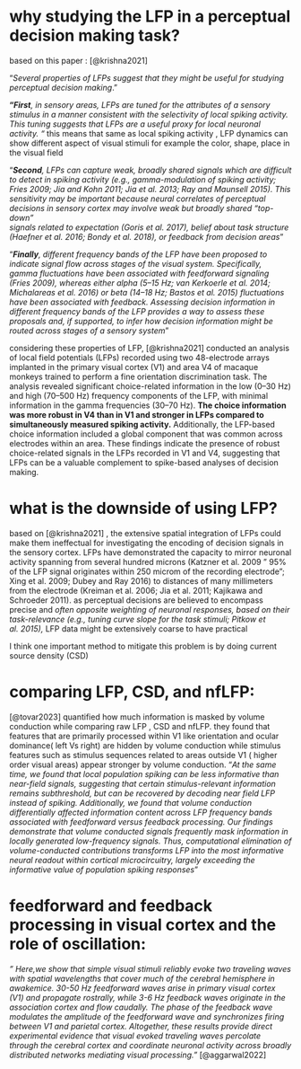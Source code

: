 # why studying the LFP in a perceptual decision making task?

based on this paper : [@krishna2021]

"*Several properties of LFPs suggest that they might be useful for studying perceptual decision making*."

**"*First****, in sensory areas, LFPs are tuned for the attributes of a sensory stimulus in a manner consistent with the selectivity of local spiking activity. This tuning suggests that LFPs are a useful proxy for local neuronal activity. "* this means that same as local spiking activity , LFP dynamics can show different aspect of visual stimuli for example the color, shape, place in the visual field

"***Second**, LFPs can capture weak, broadly shared signals which are difficult to detect in spiking activity (e.g., gamma-modulation of spiking activity; Fries 2009; Jia and Kohn 2011; Jia et al. 2013; Ray and Maunsell 2015). This sensitivity may be important because neural correlates of perceptual decisions in sensory cortex may involve weak but broadly shared “top-down”\
signals related to expectation (Goris et al. 2017), belief about task structure (Haefner et al. 2016; Bondy et al. 2018), or feedback from decision areas* "

"***Finally**, different frequency bands of the LFP have been proposed to indicate signal flow across stages of the visual system. Specifically, gamma fluctuations have been associated with feedforward signaling (Fries 2009), whereas either alpha (5–15 Hz; van Kerkoerle et al. 2014; Michalareas et al. 2016) or beta (14–18 Hz; Bastos et al. 2015) fluctuations have been associated with feedback. Assessing decision information in different frequency bands of the LFP provides a way to assess these proposals and, if supported, to infer how decision information might be routed across stages of a sensory system*"

considering these properties of LFP, [@krishna2021] conducted an analysis of local field potentials (LFPs) recorded using two 48-electrode arrays implanted in the primary visual cortex (V1) and area V4 of macaque monkeys trained to perform a fine orientation discrimination task. The analysis revealed significant choice-related information in the low (0–30 Hz) and high (70–500 Hz) frequency components of the LFP, with minimal information in the gamma frequencies (30–70 Hz). **The choice information was more robust in V4 than in V1 and stronger in LFPs compared to simultaneously measured spiking activity.** Additionally, the LFP-based choice information included a global component that was common across electrodes within an area. These findings indicate the presence of robust choice-related signals in the LFPs recorded in V1 and V4, suggesting that LFPs can be a valuable complement to spike-based analyses of decision making.

# what is the downside of using LFP?

based on [@krishna2021] , the extensive spatial integration of LFPs could make them ineffectual for investigating the encoding of decision signals in the sensory cortex. LFPs have demonstrated the capacity to mirror neuronal activity spanning from several hundred microns (Katzner et al. 2009 " 95% of the LFP signal originates within 250 microm of the recording electrode"; Xing et al. 2009; Dubey and Ray 2016) to distances of many millimeters from the electrode (Kreiman et al. 2006; Jia et al. 2011; Kajikawa and Schroeder 2011). as perceptual decisions are believed to encompass precise and *often opposite weighting of neuronal responses, based on their task-relevance (e.g., tuning curve slope for the task stimuli; Pitkow et al. 2015),* LFP data might be extensively coarse to have practical

I think one important method to mitigate this problem is by doing current source density (CSD)

# comparing LFP, CSD, and nfLFP:

[@tovar2023] quantified how much information is masked by volume conduction while comparing raw LFP , CSD and nfLFP. they found that features that are primarily processed within V1 like orientation and ocular dominance( left Vs right) are hidden by volume conduction while stimulus features such as stimulus sequences related to areas outside V1 ( higher order visual areas) appear stronger by volume conduction. "*At the same time, we found that local population spiking can be less informative than near-field signals, suggesting that certain stimulus-relevant information remains subthreshold, but can be recovered by decoding near field LFP instead of spiking. Additionally, we found that volume conduction differentially affected information content across LFP frequency bands associated with feedforward versus feedback processing. Our findings demonstrate that volume conducted signals frequently mask information in locally generated low-frequency signals. Thus, computational elimination of volume-conducted contributions transforms LFP into the most informative neural readout within cortical microcircuitry, largely exceeding the informative value of population spiking responses*"

# feedforward and feedback processing in visual cortex and the role of oscillation:

*" Here,we show that simple visual stimuli reliably evoke two traveling waves with spatial wavelengths that cover much of the cerebral hemisphere in awakemice. 30-50 Hz feedforward waves arise in primary visual cortex (V1) and propagate rostrally, while 3-6 Hz feedback waves originate in the association cortex and flow caudally. The phase of the feedback wave modulates the amplitude of the feedforward wave and synchronizes firing between V1 and parietal cortex. Altogether, these results provide direct experimental evidence that visual evoked traveling waves percolate through the cerebral cortex and coordinate neuronal activity across broadly distributed networks mediating visual processing."* [@aggarwal2022]